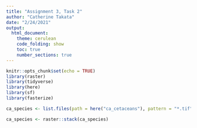 ```yaml
---
title: "Assignment 3, Task 2"
author: "Catherine Takata"
date: "2/24/2021"
output: 
  html_document:
    theme: cerulean
    code_folding: show
    toc: true
    number_sections: true
---
```


```r
knitr::opts_chunk$set(echo = TRUE)
library(raster) 
library(tidyverse)
library(here)
library(sf)
library(fasterize)
```

```r
ca_species <- list.files(path = here("ca_cetaceans"), pattern = "*.tif", full.names = TRUE)

ca_species <- raster::stack(ca_species)
```

